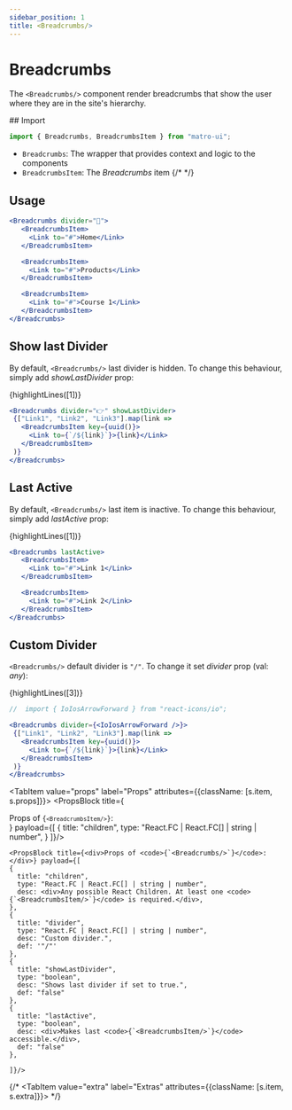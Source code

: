 ```yaml
---
sidebar_position: 1
title: <Breadcrumbs/>
---
```



# Breadcrumbs

The `<Breadcrumbs/>` component render breadcrumbs that show the user where they are in the site's hierarchy. 

<Sources 
  git="https://github.com/matro-ui/matro-ui/tree/main/dist/navigation/Breadcrumbs"
  npmjs="https://www.npmjs.com/package/matro-ui" 
  name="breadcrumbs"
/>


<div className={s.tabs}>
<Tabs className={s.parent}>
  <TabItem value="usage" label="Usage" attributes={{className: [s.item, s.usage]}}>
## Import 

```jsx
import { Breadcrumbs, BreadcrumbsItem } from "matro-ui";
```
- `Breadcrumbs`: The wrapper that provides context and logic to the components
- `BreadcrumbsItem`: The <I>Breadcrumbs</I> item
{/*  */}

 ## Usage

 ```jsx live 
<Breadcrumbs divider="🚀">
    <BreadcrumbsItem>
      <Link to="#">Home</Link>
    </BreadcrumbsItem>

    <BreadcrumbsItem>
      <Link to="#">Products</Link>
    </BreadcrumbsItem>

    <BreadcrumbsItem>
      <Link to="#">Course 1</Link>
    </BreadcrumbsItem>
</Breadcrumbs>
```

## Show last Divider

By default, `<Breadcrumbs/>` last divider is hidden. To change this behaviour, simply add <I>showLastDivider</I> prop:

{highlightLines([1])}
 ```jsx live 
<Breadcrumbs divider="👉" showLastDivider>
  {["Link1", "Link2", "Link3"].map(link => 
    <BreadcrumbsItem key={uuid()}>
      <Link to={`/${link}`}>{link}</Link>
    </BreadcrumbsItem>
  )}
</Breadcrumbs>
```


 ## Last Active

 By default, `<Breadcrumbs/>` last item is inactive. To change this behaviour, simply add <I>lastActive</I> prop:

{highlightLines([1])}
 ```jsx live 
<Breadcrumbs lastActive>
    <BreadcrumbsItem>
      <Link to="#">Link 1</Link>
    </BreadcrumbsItem>

    <BreadcrumbsItem>
      <Link to="#">Link 2</Link>
    </BreadcrumbsItem>
</Breadcrumbs>
```

 ## Custom Divider

`<Breadcrumbs/>` default divider is `"/"`. To change it set <I>divider</I> prop (val: <I>any</I>):

{highlightLines([3])}
 ```jsx live 
//  import { IoIosArrowForward } from "react-icons/io";

<Breadcrumbs divider={<IoIosArrowForward />}>
  {["Link1", "Link2", "Link3"].map(link => 
    <BreadcrumbsItem key={uuid()}>
      <Link to={`/${link}`}>{link}</Link>
    </BreadcrumbsItem>
  )}
</Breadcrumbs>
```


  </TabItem>


  <TabItem value="props" label="Props" attributes={{className: [s.item, s.props]}}>
    <PropsBlock title={<div>Props of <code>{`<BreadcrumbsItem/>`}</code>:</div>} payload={[
    {
      title: "children",
      type: "React.FC | React.FC[] | string | number",
    }
    ]}/>

    <PropsBlock title={<div>Props of <code>{`<Breadcrumbs/>`}</code>:</div>} payload={[
    {
      title: "children",
      type: "React.FC | React.FC[] | string | number",
      desc: <div>Any possible React Children. At least one <code>{`<BreadcrumbsItem/>`}</code> is required.</div>,
    },
    {
      title: "divider",
      type: "React.FC | React.FC[] | string | number",
      desc: "Custom divider.",
      def: '"/"'
    },
    {
      title: "showLastDivider",
      type: "boolean",
      desc: "Shows last divider if set to true.",
      def: "false"
    },
    {
      title: "lastActive",
      type: "boolean",
      desc: <div>Makes last <code>{`<BreadcrumbsItem/>`}</code> accessible.</div>,
      def: "false"
    },

    ]}/>

  </TabItem>



  {/* <TabItem value="extra" label="Extras" attributes={{className: [s.item, s.extra]}}>
  </TabItem> */}



</Tabs>
</div>
